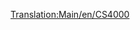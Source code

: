 [[Translation:Main/en/CS4000]]{{Template:Trains
|Image=[[File:en/Cs4000.png]]
|Cost=£26,953 ($53.906)
|Speed=96 km/h (60 mph)
|Weight=150 t
|Power=4,000 hp (2,984 kW)
|Annual=£2,956 ($5.912)
|Designed=1962
|Lifespan=20
|Capacity=N/A
|Description=The CS4000 is very powerful despite its low speed, so it is better for heavy freight trains.
|Real-life=The CS4000 resembles to the [http://www.wikipedia.org/wiki/Krauss-Maffei_ML_4000_C'C' Krauss-Maffei ML-4000]. CS stands for Chris Sawyer.
}}